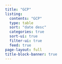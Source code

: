 ```yaml
---
title: "GCP"
listing:
  contents: "GCP"
  type: table
  sort: "date desc"
  categories: true
  sort-ui: true
  filter-ui: true
  feed: true
page-layout: full
title-block-banner: true
---
```

